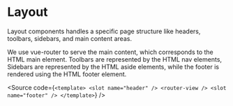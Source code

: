 
<Meta title="layout" />

# Layout

Layout components handles a specific page structure like headers, toolbars, sidebars,
and main content areas.

We use vue-router to serve the main content, which corresponds to the HTML main
element. Toolbars are represented by the HTML nav elements, Sidebars are represented
by the HTML aside elements, while the footer is rendered using the HTML footer element.

<Source code={`
<template>
  <slot name="header" />
  <router-view />
  <slot name="footer" />
</template>
`} />

